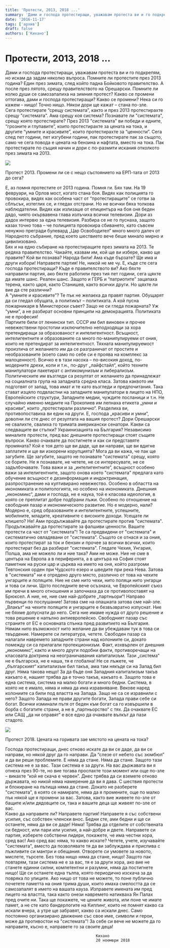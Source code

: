 ```yaml
---
title: 'Протести, 2013, 2018 ...'
summary: 'Дами и господа протестиращи, уважавам протеста ви и го подкрепям, но искам да задам няколко въпроса. Помните ли протестите през 2013 година? Един през...'
date: '2016-11-17'
tags: ['архив']
draft: false
authors: ['Кихано']
---
```


# Протести, 2013, 2018 ...

Дами и господа протестиращи, уважавам протеста ви и го подкрепям, но искам да задам няколко въпроса. Помните ли протестите през 2013 година? Един през зимата, след който падна Бойковото правителство. А после през лятото, срещу правителството на Орешарски. Помните ли колко души се самозапалиха на зимния протест? Какво се промени оттогава, дами и господа протестиращи? Какво се промени? Нека си го кажем – нищо! Точно нищо. Някои дори ще кажат – стана по-зле.  
 Сега протестирате “срещу системата”, както и през 2013 протестирахте срещу "системата". Ама срещу коя система? Познавате ли "системата", срещу която протестирате? През 2013 "системата" ви победи и едните, “грозните и глупавите”, които протестирахте за цената на тока, и другите “умните и красивите”, които протестирахте за “ценности”. Сега след пет години, пет изгубени години, пак протестирате пак за същото, само че сега повода е цената на бензина и нафтата, вместо на тока. Пак протестирате по същия начин и дори с по-размити искания отколкото през зимата на 2013.

![](/static/images/protest2013.jpg)

Протест 2013. Промени ли се с нещо състоянието на ЕРП-тата от 2013 до сега?

Е, аз помня протестите от 2013 година. Помня ги. Бях там. На 19 февруари, на Орлов мост, когато стана боя. Видях как полицията го провокира, видях как особена част от “протестиращите” се готви за сблъсък, изтеглих се, и гледах отстрани. Но не всички бяха толкова наблюдателни. Видях как излизаше от епицентъра на боя оня беден дядо, чиято окървавена глава излъчиха всички телевизии. Дори аз дадох интервю за една телевизия. Разбира се не го пуснаха, защото казах точно това – че полицията провокира сбиването, като съвсем ненужно прегради булевард „Цар Освободител“ много много далеч от Народното събрание, пред което шествието вече беше минало мирно и цивилизовано.  
 Бях и на едно събиране на протестиращите през зимата на 2013. Те редяха правителство. Чакайте, казвам им, кой ще ви избере, какво ще правите? Кой ви познава? Народа били! Ама къде бързате? Ще има и други избори! Направете партия! Не, никой не ме чу. Е, къде сте сега господа протестиращи? Къде е правителството ви? Ако бяхте направили партия, ако бяхте работили през тия пет години, сега щяхте да имате шанс. Реален шанс. Защото и ГЕРБ и “патриотите” зацапаха терена, както царя, както Станишев, както всички други. Но щяхте ли вие да сте различни?  
 А “умните и красивите”? Те пък не желаеха да правят партия. Обущарят да си гледал обущата, а политикът – политиката. А кой пусна пожарникаря в Министерски съвет? Защо не си гледа пожарната? Уж “умни”, а не разбират основни принципи на демокрацията. Политиката не е професия!  
 Партиите били от ленински тип. СССР им бил виновен и прочее невежествени простотии изключително неподходящи за хора претендиращи за образованост и интелигентност. Всъщност, интелигентните и образованите са много по-манипулируеми от ония, които не претендират за интелигентност. Тяхната манипулируемост произтича от желанието им да се разграничат от простите и необразованите (което само по себе си е проява на комплекс за малоценност). Всичко е в тази насока – по-високия доход, по-модерните дрехи, коли и т.н., по-друг „лайфстайл“, който техните манипулатори пакетират с антикомунизъм и либерализъм. Политическите им възгледи са резултат от желанието да принадлежат на социалната група на западната средна класа. Затова каквото им подготвят от запад, това имат и те като възгледи и предпочитания. Така стават изцяло подвластни на западните манипулатори в лицето на НПО, Европейските структури, Западните медии, чуждите посланици и т.н. Не случайно именно медиите на Прокопиев им лепнаха етикета „умни и красиви“, които „протестирали различно“. Разделиха ви, противопоставиха ви едни на други. Е, господа „красиви и умни“, доволни ли сте днес от резултата на вашия протест? Дори Орешарски не свалихте, свалиха го тримата американски сенатори. Какви са следващите ви стъпки? Украинизацията на България?
Независимо миналите протести, пред вас днешните протестиращи стоят същите въпроси. Какво очаквате да постигнете и как си представяте промяната? Кой е тоя дето ще ви даде, ще ви направи, ще ви вдигне заплатите и ще ви изкорени корупцията? Мога да ви кажа, че пак ще загубите. Ще загубите, защото не познавате "системата" срещу, която се борите. Не я познавате, не четете, не се интересувате, не се задълбочавате. Това важи и за „интелигентните“, всъщност особено важи за интелигентните, защото онова което "системата" предлага като обучение всъщност е дезинформация и индоктринация, разпространение на култивирано невежество. Особено в областта на икономиката и политологията, но особено на икономиката. Днешния „икономикс“, дами и господа, не е наука, той е класова идеология, в която се преплитат добре подбрани лъжи. Особено по отношение на свободния пазар и икономическото развитие. Но е модерно, нали? Модерно е, сред образованите и интелигентните, успешните, мобилните, младите, креативните с високите доходи. Усещате ли клишето? Не! Ами продължавайте да протестирате против "системата". Продължавайте да протестирате за фалшиви ценности. Вашите протести са част от "системата"! Те са предвидени от "системата" и систематично овладявани от "системата". Същото се отнася и за ония, които протестират за ток и бензин и прочее за всички всички, които протестират без да разбират "системата". Гледате Чехия, Унгария, Полша, ама не можело ли и ние така? Ами не може. Ние не сме в центъра на Европа а в периферията, а в центъра на София стоят паметник на руски цар и църква на името на оня, който разгроми Тевтонския орден при Чудското езеро и шведите при река Нева. Затова в "системата" ни е отредено друго място, различно от това на чехите унгарците и поляците. Ние не сме нито чехи, нито поляци нито унгарци и това си личи. Щото последните вече осъзнаха, че Европейският съюз им пречи в много отношения и започнаха да се противопоставят на Брюксел. А ние, не, ние сме най-добрите „партньори“! Направо първенци по послушание! Затова сме на опашката затова сме най-зле. „Влакът“ на чехите поляците и унгарците е безвъзвратно изпуснат. Ние не бяхме допуснати до него. Сега ние имаме нужда от друго решение и това решение е напълно антиевропейско. Свободният пазар със страните от ЕС е основната спънка пред развитието на България. Нямам нито възможност нито желание да ви убеждавам тук в това си твърдение. Намерете си литература, четете. Свободен пазар са налагали навремето западните страни над колониите си, докато помежду си са прилагали протекционизъм. Факт, изхвърлен от днешния „икономикс“, както и много други подобни факти, противоречащи на класовата доктрина на неограничавания капитализъм. Тази „система“ не е българска, не е наша, тя е глобална! Не се лъжете, че „българският“ капитализъм бил такъв, ама там някъде си на Запад бил друг. Няма такова нещо! За да бъде оня Западния капитализъм такъв какъвто е, нашият трябва да е точно такъв, какъвто е. Защото това е една система, система на малко богати и много бедни. Система, в която не е имало, няма и няма да има изравняване. Векове наред колониите са били под властта на Запада. Защо не са се изравнили с него? Защото Запада не прави другите богати, Запада прави себе си богат. Всички изминали пътя от беден към богат са го извършили в борба с богатите страни, а не в „партньорство“ с тях. Да очаквате ЕС или САЩ „да ни оправят“ е все едно да очаквате вълкът да пази стадото.

![](/static/images/protest2018.jpg)

Протест 2018. Цената на горивата зае мястото на цената на тока?

Господа протестиращи, днес отново искате да ви се даде, да ви се направи, но някой друг да го направи. Да “слезе от небето със зюмбюл” и да ви реши проблемите. Е няма да стане. Няма да стане. Защото тази система не е за вас. Тази система е за други. На вас държавата ви я отнеха през 90-те, но вие тогава проспахте този момент или още по-зле – викахте “кой не скача е червен”. Днес трябва да си вземете отново държавата, но никой няма намерение да ви я дава. С шествия протести и блокиране на пътища няма да стане. Докато не разберете "системата", в която се намирате, няма да я промените, още по малко пък някой ще я промени за вас. Затова, както вие живеете по-зле от бащите и/или дядовците си, така и вашите деца ще живеят по-зле от вас.  
 Какво да направите ли? Направете партия! Направете я със собствени усилия, със собствен членски внос. Бедни сте, ами бедни и ще си останете, няма да ви се даде! Няма! Трябва да отделите от собствената си бедност, или пари или усилия, а най-добре и двете. Направете си партия, изберете собствени лидери, покажете, че има честни хора, сред вас! Ако сред вас няма, то какво искате? Четете, учете, изучавайте "системата", вместо да позволявате тя да ви заблуждава и приспива с лъжливите си мантри и обещания. Отворете си умовете за новото, мислете, търсете. Без това нищо няма да стане, нищо! Защото пак повтарям, тази система не е за вас, тя е за други хора, ако вие не станете единни силни, компетентни и разумни, няма да постигнете нищо! Ще си останете една тълпа, която периодично изскача за да повряка по улиците. Ако нищо от това не можете, то поне публично почетете паметта на ония трима души, които имаха смелостта да се самозапалят в името на вашата кауза. Изправете имената им пред лицето на властта, така както онези навремето натикваха Ян Палах пред очите ни. Така ще покажете, че цените живота, или поне че имате памет, а не сте като бандерлогите на Киплинг, които не помнят какво са искали вчера, а утре ще забравят, какво са искали днес. Само постоянно организирано движение със свое име, символи и герои, може да противостои на "системата"! За себе си вече не можете да го направите, късно е, направете го за своите деца!

                                            Кихано
                                            20 ноември 2018
